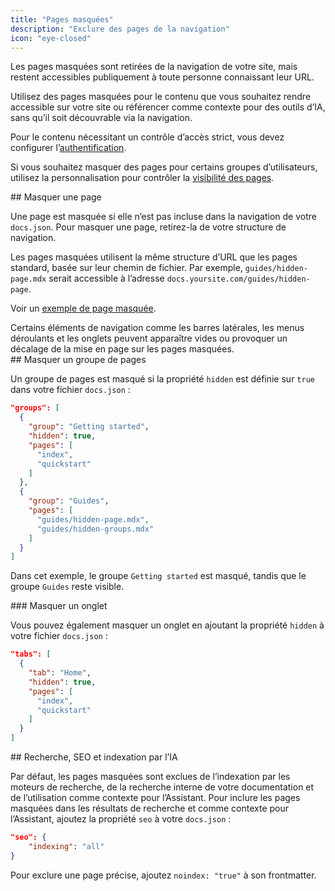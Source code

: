 ```yaml
---
title: "Pages masquées"
description: "Exclure des pages de la navigation"
icon: "eye-closed"
---
```


Les pages masquées sont retirées de la navigation de votre site, mais restent accessibles publiquement à toute personne connaissant leur URL.

Utilisez des pages masquées pour le contenu que vous souhaitez rendre accessible sur votre site ou référencer comme contexte pour des outils d’IA, sans qu’il soit découvrable via la navigation.

Pour le contenu nécessitant un contrôle d’accès strict, vous devez configurer l’[authentification](/fr/authentication-personalization/authentication-setup).

Si vous souhaitez masquer des pages pour certains groupes d’utilisateurs, utilisez la personnalisation pour contrôler la [visibilité des pages](/fr/authentication-personalization/overview#page-visibility).

<div id="hiding-a-page">
  ## Masquer une page
</div>

Une page est masquée si elle n’est pas incluse dans la navigation de votre `docs.json`. Pour masquer une page, retirez-la de votre structure de navigation.

Les pages masquées utilisent la même structure d’URL que les pages standard, basée sur leur chemin de fichier. Par exemple, `guides/hidden-page.mdx` serait accessible à l’adresse `docs.yoursite.com/guides/hidden-page`.

Voir un [exemple de page masquée](/fr/guides/hidden-page-example).

<Note>
  Certains éléments de navigation comme les barres latérales, les menus déroulants et les onglets peuvent apparaître vides ou provoquer un décalage de la mise en page sur les pages masquées.
</Note>

<div id="hiding-a-group-of-pages">
  ## Masquer un groupe de pages
</div>

Un groupe de pages est masqué si la propriété `hidden` est définie sur `true` dans votre fichier `docs.json` :

```json highlight={4}
"groups": [
  {
    "group": "Getting started",
    "hidden": true,
    "pages": [
      "index",
      "quickstart"
    ]
  },
  {
    "group": "Guides",
    "pages": [
      "guides/hidden-page.mdx",
      "guides/hidden-groups.mdx"
    ]
  }
]
```

Dans cet exemple, le groupe `Getting started` est masqué, tandis que le groupe `Guides` reste visible.

<div id="hiding-a-tab">
  ### Masquer un onglet
</div>

Vous pouvez également masquer un onglet en ajoutant la propriété `hidden` à votre fichier `docs.json` :

```json highlight={4}
"tabs": [
  {
    "tab": "Home",
    "hidden": true,
    "pages": [
      "index",
      "quickstart"
    ]
  }
]
```

<div id="search-seo-and-ai-indexing">
  ## Recherche, SEO et indexation par l’IA
</div>

Par défaut, les pages masquées sont exclues de l’indexation par les moteurs de recherche, de la recherche interne de votre documentation et de l’utilisation comme contexte pour l’Assistant. Pour inclure les pages masquées dans les résultats de recherche et comme contexte pour l’Assistant, ajoutez la propriété `seo` à votre `docs.json` :

```json
"seo": {
    "indexing": "all"
}
```

Pour exclure une page précise, ajoutez `noindex: "true"` à son frontmatter.